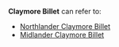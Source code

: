 {{Disambiguation}}
'''Claymore Billet''' can refer to:
* [[Northlander Claymore Billet]]
* [[Midlander Claymore Billet]]